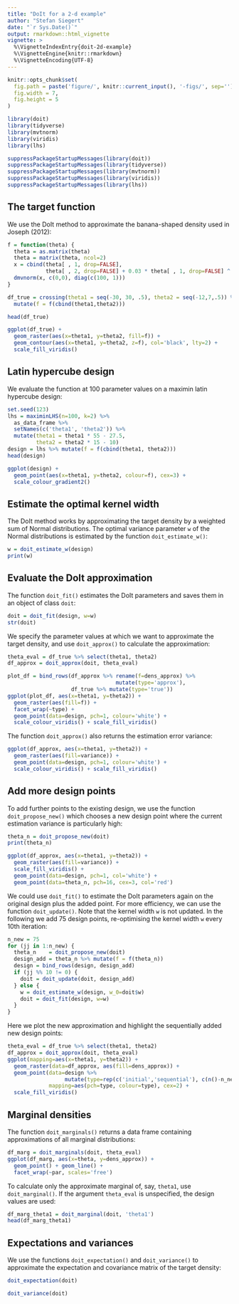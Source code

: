 ```yaml
---
title: "DoIt for a 2-d example"
author: "Stefan Siegert"
date: "`r Sys.Date()`"
output: rmarkdown::html_vignette
vignette: >
  %\VignetteIndexEntry{doit-2d-example}
  %\VignetteEngine{knitr::rmarkdown}
  %\VignetteEncoding{UTF-8}
---
```



```r
knitr::opts_chunk$set(
  fig.path = paste('figure/', knitr::current_input(), '-figs/', sep=''),
  fig.width = 7,
  fig.height = 5
)
```


```r
library(doit)
library(tidyverse)
library(mvtnorm)
library(viridis)
library(lhs)
```
```r
suppressPackageStartupMessages(library(doit))
suppressPackageStartupMessages(library(tidyverse))
suppressPackageStartupMessages(library(mvtnorm))
suppressPackageStartupMessages(library(viridis))
suppressPackageStartupMessages(library(lhs))
```


## The target function


We use the DoIt method to approximate the banana-shaped density used in Joseph
(2012):

```r
f = function(theta) {
  theta = as.matrix(theta)
  theta = matrix(theta, ncol=2) 
  x = cbind(theta[ , 1, drop=FALSE], 
            theta[ , 2, drop=FALSE] + 0.03 * theta[ , 1, drop=FALSE] ^ 2 - 3)
  dmvnorm(x, c(0,0), diag(c(100, 1)))
}

df_true = crossing(theta1 = seq(-30, 30, .5), theta2 = seq(-12,7,.5)) %>%
  mutate(f = f(cbind(theta1,theta2)))

head(df_true)
```

```r
ggplot(df_true) + 
  geom_raster(aes(x=theta1, y=theta2, fill=f)) + 
  geom_contour(aes(x=theta1, y=theta2, z=f), col='black', lty=2) + 
  scale_fill_viridis()
```


## Latin hypercube design

We evaluate the function at 100 parameter values on a maximin latin hypercube
design:

```r
set.seed(123)
lhs = maximinLHS(n=100, k=2) %>% 
  as_data_frame %>% 
  setNames(c('theta1', 'theta2')) %>%
  mutate(theta1 = theta1 * 55 - 27.5, 
         theta2 = theta2 * 15 - 10)
design = lhs %>% mutate(f = f(cbind(theta1, theta2)))
head(design)
```

```r
ggplot(design) + 
  geom_point(aes(x=theta1, y=theta2, colour=f), cex=3) + 
  scale_colour_gradient2()
```



## Estimate the optimal kernel width

The DoIt method works by approximating the target density by a weighted sum of
Normal distributions. The optimal variance parameter `w` of the Normal
distributions is estimated by the function `doit_estimate_w()`:


```r
w = doit_estimate_w(design)
print(w)
```


## Evaluate the DoIt approximation

The function `doit_fit()` estimates the DoIt parameters and saves them in an
object of class `doit`:

```r
doit = doit_fit(design, w=w)
str(doit)
```


We specify the parameter values at which we want to approximate the target
density, and use `doit_approx()` to calculate the approximation:

```r
theta_eval = df_true %>% select(theta1, theta2)
df_approx = doit_approx(doit, theta_eval)
```


```r
plot_df = bind_rows(df_approx %>% rename(f=dens_approx) %>% 
                                  mutate(type='approx'),
                    df_true %>% mutate(type='true'))
ggplot(plot_df, aes(x=theta1, y=theta2)) + 
  geom_raster(aes(fill=f)) + 
  facet_wrap(~type) +
  geom_point(data=design, pch=1, colour='white') + 
  scale_colour_viridis() + scale_fill_viridis()
```


The function `doit_approx()` also returns the estimation error variance:

```r
ggplot(df_approx, aes(x=theta1, y=theta2)) + 
  geom_raster(aes(fill=variance)) + 
  geom_point(data=design, pch=1, colour='white') + 
  scale_colour_viridis() + scale_fill_viridis()
```


## Add more design points

To add further points to the existing design, we use the function
`doit_propose_new()` which chooses a new design point where the current
estimation variance is particularly high:

```r
theta_n = doit_propose_new(doit)
print(theta_n)
```

```r
ggplot(df_approx, aes(x=theta1, y=theta2)) + 
  geom_raster(aes(fill=variance)) + 
  scale_fill_viridis() +
  geom_point(data=design, pch=1, col='white') +
  geom_point(data=theta_n, pch=16, cex=3, col='red')
```



We could use `doit_fit()` to estimate the DoIt parameters again on the original
design plus the added point. For more efficiency, we can use the function
`doit_update()`. Note that the kernel width `w` is not updated. In the
following we add 75 design points, re-optimising the kernel width `w` every
10th iteration: 

```r
n_new = 75
for (jj in 1:n_new) {
  theta_n    = doit_propose_new(doit)
  design_add = theta_n %>% mutate(f = f(theta_n))
  design = bind_rows(design, design_add)
  if (jj %% 10 != 0) {
    doit = doit_update(doit, design_add)
  } else { 
    w = doit_estimate_w(design, w_0=doit$w)
    doit = doit_fit(design, w=w)
  }
}
```


Here we plot the new approximation and highlight the sequentially added new
design points:

```r
theta_eval = df_true %>% select(theta1, theta2)
df_approx = doit_approx(doit, theta_eval)
ggplot(mapping=aes(x=theta1, y=theta2)) +
  geom_raster(data=df_approx, aes(fill=dens_approx)) + 
  geom_point(data=design %>% 
                  mutate(type=rep(c('initial','sequential'), c(n()-n_new, n_new))),
             mapping=aes(pch=type, colour=type), cex=2) + 
  scale_fill_viridis()
```


## Marginal densities

The function `doit_marginals()` returns a data frame containing approximations
of all marginal distributions:

```r
df_marg = doit_marginals(doit, theta_eval)
ggplot(df_marg, aes(x=theta, y=dens_approx)) + 
  geom_point() + geom_line() + 
  facet_wrap(~par, scales='free')
```

To calculate only the approximate marginal of, say, `theta1`, use
`doit_marginal()`. If the argument `theta_eval` is unspecified, the design
values are used:

```r
df_marg_theta1 = doit_marginal(doit, 'theta1')
head(df_marg_theta1)
```


## Expectations and variances

We use the functions `doit_expectation()` and `doit_variance()` to approximate
the expectation and covariance matrix of the target density:

```r
doit_expectation(doit)
```

```r
doit_variance(doit)
```


